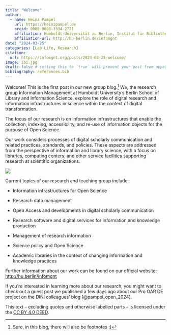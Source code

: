 ```yaml
---
title: "Welcome"
author:
  - name: Heinz Pampel
    url: https://heinzpampel.de
    orcid: 0000-0003-3334-2771
    affiliation: Humboldt-Universität zu Berlin, Institut für Bibliotheks- und Informationswissenschaft (IBI) & Helmholtz-Gemeinschaft, Helmholtz Open Science Office
    affiliation-url: http://hu-berlin.de/infomgnt
date: "2024-03-25"
categories: [Lab Life, Research]
citation: 
  url: https://infomgnt.org/posts/2024-03-25-welcome/
image: ibi.jpg
draft: false # setting this to `true` will prevent your post from appearing on your listing page until you're ready!
bibliography: references.bib
---
```


Welcome! This is the first post in our new group blog.[^1] We, the research group Information Management at Humboldt University's Berlin School of Library and Information Science, explore the role of digital research and information infrastructures in science within the context of digital transformation.

[^1]: Sure, in this blog, there will also be footnotes ;)

The focus of our research is on information infrastructures that enable the collection, indexing, accessibility, and re-use of information objects for the purpose of Open Science.

Our work considers processes of digital scholarly communication and related practices, standards, and policies. These aspects are addressed from the perspective of information and library science, with a focus on libraries, computing centers, and other service facilities supporting research at scientific organizations.

![](ibi.jpg)

Current topics of our research and teaching group include:

-   Information infrastructures for Open Science

-   Research data management

-   Open Access and developments in digital scholarly communication

-   Research software and digital services for information and knowledge production

-   Management of research information

-   Science policy and Open Science

-   Academic libraries in the context of changing information and knowledge practices

Further information about our work can be found on our official website: <http://hu.berlin/infomgnt>

If you're interested in learning more about our research, you might want to check out a guest post we published a few days ago about our Pro OAR DE project on the DINI colleagues' blog [@pampel_open_2024].

This text – excluding quotes and otherwise labelled parts – is licensed under the [CC BY 4.0 DEED](https://creativecommons.org/licenses/by/4.0/deed.de).
